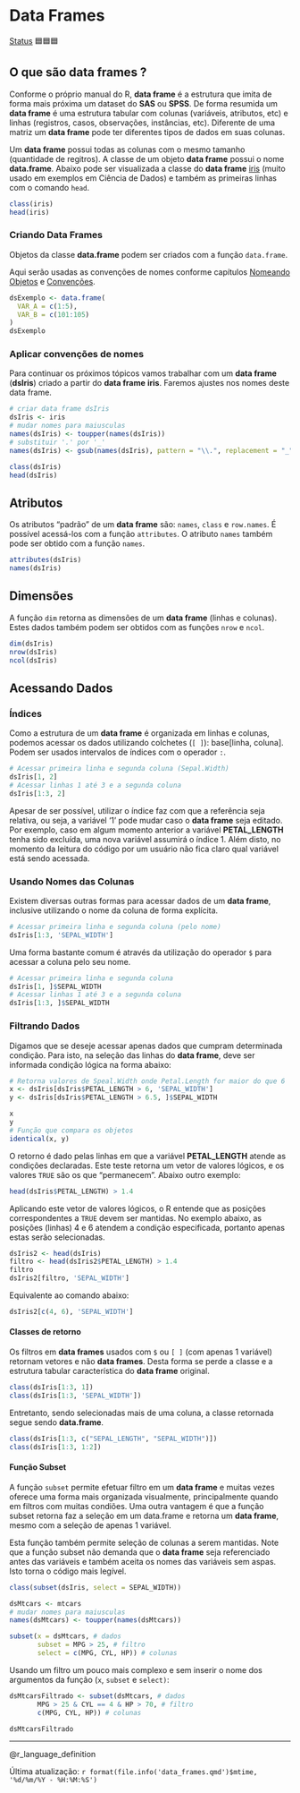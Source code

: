 # Data Frames

[Status](convencoes.html#status-do-material) 🟦🟦🟦

## O que são data frames ?

Conforme o próprio manual do R, **data frame** é a estrutura que imita de forma mais próxima um dataset do **SAS** ou **SPSS**. De forma resumida um **data frame** é uma estrutura tabular com colunas (variáveis, atributos, etc) e linhas (registros, casos, observações, instâncias, etc). Diferente de uma matriz um **data frame** pode ter diferentes tipos de dados em suas colunas.

Um **data frame** possui todas as colunas com o mesmo tamanho (quantidade de regitros). A classe de um objeto **data frame** possui o nome **data.frame**. Abaixo pode ser visualizada a classe do **data frame** [iris](https://archive.ics.uci.edu/ml/datasets/iris) (muito usado em exemplos em Ciência de Dados) e também as primeiras linhas com o comando `head`.

```r
class(iris)
head(iris)
```

### Criando Data Frames

Objetos da classe **data.frame** podem ser criados com a função `data.frame`.

Aqui serão usadas as convenções de nomes conforme capítulos [Nomeando Objetos](nomes.html) e [Convenções](convencoes.html).

```r
dsExemplo <- data.frame(
  VAR_A = c(1:5),
  VAR_B = c(101:105)
)
dsExemplo
```

### Aplicar convenções de nomes

Para continuar os próximos tópicos vamos trabalhar com um **data frame** (**dsIris**) criado a partir do **data frame** **iris**. Faremos ajustes nos nomes deste data frame.

```r
# criar data frame dsIris
dsIris <- iris
# mudar nomes para maiusculas
names(dsIris) <- toupper(names(dsIris))
# substituir '.' por '_'
names(dsIris) <- gsub(names(dsIris), pattern = "\\.", replacement = "_")  

class(dsIris)
head(dsIris)

```

## Atributos

Os atributos "padrão" de um **data frame** são: `names`, `class` e `row.names`. É possível acessá-los com a função `attributes`. O atributo `names` também pode ser obtido com a função `names`.

```r
attributes(dsIris)
names(dsIris)
```

## Dimensões

A função `dim` retorna as dimensões de um **data frame** (linhas e colunas). Estes dados também podem ser obtidos com as funções `nrow` e `ncol`.

```r
dim(dsIris)
nrow(dsIris)
ncol(dsIris)
```

## Acessando Dados

### Índices

Como a estrutura de um **data frame** é organizada em linhas e colunas, podemos acessar os dados utilizando colchetes (`[ ]`): base\[linha, coluna\]. Podem ser usados intervalos de índices com o operador `:`.

```r
# Acessar primeira linha e segunda coluna (Sepal.Width)
dsIris[1, 2]
# Acessar linhas 1 até 3 e a segunda coluna
dsIris[1:3, 2]
```

Apesar de ser possível, utilizar o índice faz com que a referência seja relativa, ou seja, a variável '1' pode mudar caso o **data frame** seja editado. Por exemplo, caso em algum momento anterior a variável **PETAL_LENGTH** tenha sido excluída, uma nova variável assumirá o índice 1. Além disto, no momento da leitura do código por um usuário não fica claro qual variável está sendo acessada.

### Usando Nomes das Colunas

Existem diversas outras formas para acessar dados de um **data frame**, inclusive utilizando o nome da coluna de forma explícita.

```r
# Acessar primeira linha e segunda coluna (pelo nome)
dsIris[1:3, 'SEPAL_WIDTH']

```

Uma forma bastante comum é através da utilização do operador `$` para acessar a coluna pelo seu nome.

```r
# Acessar primeira linha e segunda coluna
dsIris[1, ]$SEPAL_WIDTH
# Acessar linhas 1 até 3 e a segunda coluna
dsIris[1:3, ]$SEPAL_WIDTH
```

### Filtrando Dados

Digamos que se deseje acessar apenas dados que cumpram determinada condição. Para isto, na seleção das linhas do **data frame**, deve ser informada condição lógica na forma abaixo:

```r
# Retorna valores de Speal.Width onde Petal.Length for maior do que 6
x <- dsIris[dsIris$PETAL_LENGTH > 6, 'SEPAL_WIDTH']
y <- dsIris[dsIris$PETAL_LENGTH > 6.5, ]$SEPAL_WIDTH

x
y
# Função que compara os objetos
identical(x, y)
```

O retorno é dado pelas linhas em que a variável **PETAL_LENGTH** atende as condições declaradas. Este teste retorna um vetor de valores lógicos, e os valores `TRUE` são os que "permanecem". Abaixo outro exemplo:

```r
head(dsIris$PETAL_LENGTH) > 1.4
```

Aplicando este vetor de valores lógicos, o R entende que as posições correspondentes a `TRUE` devem ser mantidas. No exemplo abaixo, as posições (linhas) 4 e 6 atendem a condição especificada, portanto apenas estas serão selecionadas.

```r
dsIris2 <- head(dsIris)
filtro <- head(dsIris2$PETAL_LENGTH) > 1.4
filtro
dsIris2[filtro, 'SEPAL_WIDTH']
```

Equivalente ao comando abaixo:

```r
dsIris2[c(4, 6), 'SEPAL_WIDTH']
```

#### Classes de retorno

Os filtros em **data frames** usados com `$` ou `[ ]` (com apenas 1 variável) retornam vetores e não **data frames**. Desta forma se perde a classe e a estrutura tabular característica do **data frame** original.

```r
class(dsIris[1:3, 1])
class(dsIris[1:3, 'SEPAL_WIDTH'])
```

Entretanto, sendo selecionadas mais de uma coluna, a classe retornada segue sendo **data.frame**.

```r

class(dsIris[1:3, c("SEPAL_LENGTH", "SEPAL_WIDTH")])
class(dsIris[1:3, 1:2])
```

#### Função Subset

A função `subset` permite efetuar filtro em um **data frame** e muitas vezes oferece uma forma mais organizada visualmente, principalmente quando em filtros com muitas condiões. Uma outra vantagem é que a função subset retorna faz a seleção em um data.frame e retorna um **data frame**, mesmo com a seleção de apenas 1 variável.

Esta função também permite seleção de colunas a serem mantidas. Note que a função subset não demanda que o **data frame** seja referenciado antes das variáveis e também aceita os nomes das variáveis sem aspas. Isto torna o código mais legível.

```r
class(subset(dsIris, select = SEPAL_WIDTH))
```

```r
dsMtcars <- mtcars
# mudar nomes para maiusculas
names(dsMtcars) <- toupper(names(dsMtcars))

subset(x = dsMtcars, # dados
       subset = MPG > 25, # filtro  
       select = c(MPG, CYL, HP)) # colunas
```

Usando um filtro um pouco mais complexo e sem inserir o nome dos argumentos da função (`x`, `subset` e `select)`:

```r
dsMtcarsFiltrado <- subset(dsMtcars, # dados 
       MPG > 25 & CYL == 4 & HP > 70, # filtro  
       c(MPG, CYL, HP)) # colunas

dsMtcarsFiltrado
```

------------------------------------------------------------------------

@r_language_definition

Última atualização: `r format(file.info('data_frames.qmd')$mtime, '%d/%m/%Y - %H:%M:%S')`
